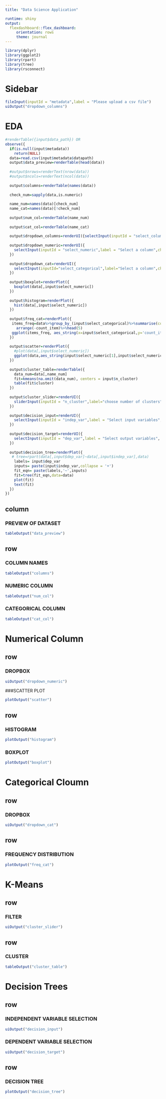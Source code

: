 ```yaml
---
title: "Data Science Application"

runtime: shiny
output:
  flexdashboard::flex_dashboard:
     orientation: rows
     theme: journal
---
```


```r
library(dplyr)
library(ggplot2)
library(rpart)
library(tree)
library(rsconnect)
```

Sidebar {.sidebar}
=====================
```r

fileInput(inputId = "metadata",label = "Please upload a csv file")
uiOutput("dropdown_columns")
```

EDA
=====================
```r
#renderTable({input$data_path}) OR
observe({
  if(is.null(input$metadata))
    return(NULL)
  data=read.csv(input$metadata$datapath)
  output$data_preview=renderTable(head(data))
  
  #output$nrows=renderText(nrow(data))
  #output$ncols=renderText(ncol(data))
  
  output$columns=renderTable(names(data))
  
  check_num=sapply(data,is.numeric)
  
  name_num=names(data)[check_num]
  name_cat=names(data)[!check_num]
  
  output$num_col=renderTable(name_num)
  
  output$cat_col=renderTable(name_cat)
  
  output$dropdown_columns=renderUI({selectInput(inputId = "select_column",label = "Select a column",choices = names(data))})
  
  output$dropdown_numeric=renderUI({
    selectInput(inputId = "select_numeric",label = "Select a column",choices = name_num , multiple = T,selected = name_num[1])
  })
  
  output$dropdown_cat=renderUI({
    selectInput(inputId="select_categorical",label="Select a column",choices= name_cat)
  })
   
  output$boxplot=renderPlot({
    boxplot(data[,input$select_numeric])
  })
  
  output$histogram=renderPlot({
    hist(data[,input$select_numeric])
  })
  
  output$freq_cat=renderPlot({
   items_freq=data%>%group_by_(input$select_categorical)%>%summarise(count_item=n())%>%
     arrange(-count_item)%>%head(5)
   ggplot(items_freq, aes_string(x=input$select_categorical,y='count_item')) +geom_bar(stat='identity')
  })
  
  output$scatter=renderPlot({
    #plot(data[,input$select_numeric])
    ggplot(data,aes_string(input$select_numeric[1],input$select_numeric[2],col=input$select_column))+geom_point()
  })
  
  output$cluster_table=renderTable({
    data_num=data[,name_num]
    fit=kmeans(na.omit(data_num), centers = input$n_cluster)
    table(fit$cluster)
  })
  
  output$cluster_slider=renderUI({
    sliderInput(inputId = "n_cluster",label="choose number of clusters",min=1,max=15,value=5)
  })
  
  output$decision_input=renderUI({
    selectInput(inputId = "indep_var",label = "Select input variables", choices = names(data),multiple = T)
  })
  
  output$decision_target=renderUI({
    selectInput(inputId = "dep_var",label = "Select output variables", choices = names(data))
  })
  
  output$decision_tree=renderPlot({
   # tree=rpart(data[,input$dep_var]~data[,input$indep_var],data)
    labels= input$dep_var
    inputs= paste(input$indep_var,collapse = '+')
    fit_eqn= paste(labels,'~',inputs)
    fit=tree(fit_eqn,data=data)
    plot(fit)
    text(fit)
  })
})  

```

column
---------------------

### PREVIEW OF DATASET

```r
tableOutput("data_preview")
```

row
---------------------

### COLUMN NAMES

```r
tableOutput("columns")
```

### NUMERIC COLUMN
```r
tableOutput("num_col")
```

### CATEGORICAL COLUMN

```r
tableOutput("cat_col")
```

Numerical Column
===============================

row {data-height=400}
-------------------------
### DROPBOX

```r

uiOutput("dropdown_numeric")
```

###SCATTER PLOT
```r
plotOutput("scatter")
```

row
------------------------
### HISTOGRAM
```r
plotOutput("histogram")
```


### BOXPLOT
```r
plotOutput("boxplot")
```



Categorical Cloumn
==============================

row {data-height=300}
----------------------
### DROPBOX
```r
uiOutput("dropdown_cat")
```


row
--------------------------
### FREQUENCY DISTRIBUTION
```r
plotOutput("freq_cat")
```

K-Means
==============================

row {data-height=100}
--------------
### FILTER
```r
uiOutput("cluster_slider")


```

row 
--------------------
### CLUSTER 
```r
tableOutput("cluster_table")
```

Decision Trees
===============================

row {data-height=150}
--------------------------
### INDEPENDENT  VARIABLE   SELECTION
```r
uiOutput("decision_input")
```

### DEPENDENT VARIABLE  SELECTION
```r
uiOutput("decision_target")
```


row
--------------------------
### DECISION TREE

```r
plotOutput("decision_tree")
```

